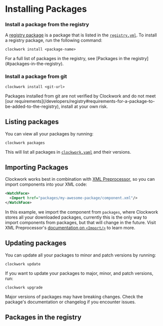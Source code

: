 
# Installing Packages

### Install a package from the registry

A [registry package](/developers/registry) is a package that is listed in the [`registry.yml`](https://github.com/Turtlepaw/clockwork/blob/main/registry.yml). To install a registry package, run the following command:

```shell
clockwork install <package-name>
```

<Callout type="info">
  For a full list of packages in the registry, see [Packages in the
  registry](#packages-in-the-registry).
</Callout>

### Install a package from git

```shell
clockwork install <git-url>
```

<Callout type="warning">
  Packages installed from git are not verified by Clockwork and do not meet [our
  requirements](/developers/registry#requirements-for-a-package-to-be-added-to-the-registry),
  install at your own risk.
</Callout>

## Listing packages

You can view all your packages by running:

```shell
clockwork packages
```

This will list all packages in [`clockwork.yaml`](/developers/package) and their versions.

## Importing Packages

Clockwork works best in combination with [XML Preprocessor](https://github.com/gondwanasoft/xml-preprocessor), so you can import components into your XML code:

```xml {2}
<WatchFace>
  <Import href="packages/my-awesome-package/component.xml"/>
</WatchFace>
```

In this example, we import the component from `packages`, where Clockwork stores all your downloaded packages, currently this is the only way to import components from packages, but that will change in the future. Visit XML Preprocessor's [documentation on `<Import/>`](https://github.com/gondwanasoft/xml-preprocessor?tab=readme-ov-file#import) to learn more.

## Updating packages

You can update all your packages to minor and patch versions by running:

```shell
clockwork update
```

If you want to update your packages to major, minor, and patch versions, run:

```shell
clockwork upgrade
```

<Callout type="warning">
  Major versions of packages may have breaking changes. Check the package's
  documentation or changelog if you encounter issues.
</Callout>

## Packages in the registry

<Manifest />

